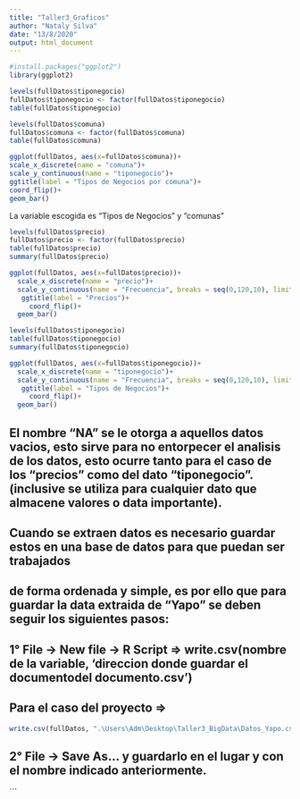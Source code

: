 ---
title: "Taller3_Graficos"
author: "Nataly Silva"
date: "13/8/2020"
output: html_document
---


```{r}
#install.packages("ggplot2")
library(ggplot2)
```

```{r}
levels(fullDatos$tiponegocio)
fullDatos$tiponegocio <- factor(fullDatos$tiponegocio)
table(fullDatos$tiponegocio)
```

```{r}
levels(fullDatos$comuna)
fullDatos$comuna <- factor(fullDatos$comuna)
table(fullDatos$comuna)
```


```{r}
ggplot(fullDatos, aes(x=fullDatos$comuna))+
scale_x_discrete(name = "comuna")+
scale_y_continuous(name = "tiponegocio")+
ggtitle(label = "Tipos de Negocios por comuna")+ 
coord_flip()+
geom_bar()

```
La variable escogida es "Tipos de Negocios" y "comunas"


```{r}
levels(fullDatos$precio)
fullDatos$precio <- factor(fullDatos$precio)
table(fullDatos$precio)
summary(fullDatos$precio)

```
```{r}
ggplot(fullDatos, aes(x=fullDatos$precio))+
  scale_x_discrete(name = "precio")+
  scale_y_continuous(name = "Frecuencia", breaks = seq(0,120,10), limits = c(0,50))+
   ggtitle(label = "Precios")+ 
     coord_flip()+
  geom_bar()
```

```{r}
levels(fullDatos$tiponegocio)
table(fullDatos$tiponegocio)
summary(fullDatos$tiponegocio)
```

```{r}
ggplot(fullDatos, aes(x=fullDatos$tiponegocio))+
  scale_x_discrete(name = "tiponegocio")+
  scale_y_continuous(name = "Frecuencia", breaks = seq(0,120,10), limits = c(0,50))+
   ggtitle(label = "Tipos de Negocios")+ 
     coord_flip()+
  geom_bar()
```




## El nombre "NA" se le otorga a aquellos datos vacios, esto sirve para no entorpecer el analisis de los datos, esto ocurre tanto para el caso de los "precios" como del dato "tiponegocio".(inclusive se utiliza para cualquier dato que almacene valores o data importante).


## Cuando se extraen datos es necesario guardar estos en una base de datos para que puedan ser trabajados 
## de forma ordenada y simple, es por ello que para guardar la data extraida de "Yapo" se deben seguir los siguientes pasos:

## 1° File -> New file -> R Script => write.csv(nombre de la variable, 'direccion donde guardar el documento\nombre del documento.csv')

## Para el caso del proyecto => 
```{r}
write.csv(fullDatos, ".\Users\Adm\Desktop\Taller3_BigData\Datos_Yapo.csv", fullDatos=";")
```


## 2° File -> Save As... y guardarlo en el lugar y con el nombre indicado anteriormente.



```










